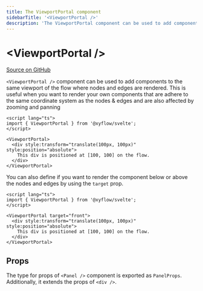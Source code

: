 ```yaml
---
title: The ViewportPortal component
sidebarTitle: '<ViewportPortal />'
description: 'The ViewportPortal component can be used to add components to the same viewport of the flow where nodes and edges are rendered. This is useful when you want to render your own components that are adhere to the same coordinate system as the nodes & edges and are also affected by zooming and panning'
---
```


# &lt;ViewportPortal />

[Source on GitHub](https://github.com/xyflow/xyflow/blob/main/packages/react/src/components/ViewportPortal/index.tsx)

`<ViewportPortal />` component can be used to add components to the same viewport of the flow where nodes and edges are rendered.
This is useful when you want to render your own components that are adhere to the same coordinate system as the nodes & edges and are also
affected by zooming and panning

```svelte
<script lang="ts">
import { ViewportPortal } from '@xyflow/svelte';
</script>

<ViewportPortal>
  <div style:transform="translate(100px, 100px)" style:position="absolute">
    This div is positioned at [100, 100] on the flow.
  </div>
</ViewportPortal>
```

You can also define if you want to render the component below or above the nodes and edges by using the `target` prop.

```svelte
<script lang="ts">
import { ViewportPortal } from '@xyflow/svelte';
</script>

<ViewportPortal target="front">
  <div style:transform="translate(100px, 100px)" style:position="absolute">
    This div is positioned at [100, 100] on the flow.
  </div>
</ViewportPortal>
```

## Props

The type for props of `<Panel />` component is exported as `PanelProps`. Additionally, it extends the props of `<div />`.

<APIDocs componentName="ViewportPortal" groupKeys="HTMLAttributes<HTMLDivElement>" />
